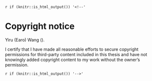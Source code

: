 `r if (knitr::is_html_output()) '<!--'` 

# Copyright notice {-}

\textcopyright { }Yiru (Earo) Wang (\number\the\year). 

I certify that I have made all reasonable efforts to secure copyright permissions for third-party content included in this thesis and have not knowingly added copyright content to my work without the owner's permission.

\newpage

`r if (knitr::is_html_output()) '-->'`
